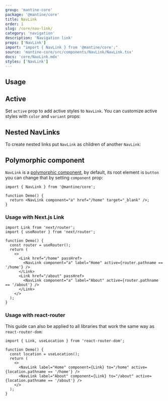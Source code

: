 ```yaml
---
group: 'mantine-core'
package: '@mantine/core'
title: NavLink
order: 1
slug: /core/nav-link/
category: 'navigation'
description: 'Navigation link'
props: ['NavLink']
import: "import { NavLink } from '@mantine/core';"
source: 'mantine-core/src/components/NavLink/NavLink.tsx'
docs: 'core/NavLink.mdx'
styles: ['NavLink']
---
```



## Usage

<Demo data={NavLinkDemos.usage} />

## Active

Set `active` prop to add active styles to `NavLink`. You can customize active styles with `color` and `variant` props:

<Demo data={NavLinkDemos.active} />

## Nested NavLinks

To create nested links put `NavLink` as children of another `NavLink`:

<Demo data={NavLinkDemos.nested} />

## Polymorphic component

`NavLink` is a [polymorphic component](/guides/polymorphic/), by default, its root element is `button`
you can change that by setting `component` prop:

```tsx
import { NavLink } from '@mantine/core';

function Demo() {
  return <NavLink component="a" href="/home" target="_blank" />;
}
```

### Usage with Next.js Link

```tsx
import Link from 'next/router';
import { useRouter } from 'next/router';

function Demo() {
  const router = useRouter();
  return (
    <>
      <Link href="/home" passHref>
        <NavLink component="a" label="Home" active={router.pathname == '/home'} />
      </Link>
      <Link href="/about" passHref>
        <NavLink component="a" label="About" active={router.pathname == '/about'} />
      </Link>
    </>
  );
}
```

### Usage with react-router

This guide can also be applied to all libraries that work the same way as `react-router-dom`:

```tsx
import { Link, useLocation } from 'react-router-dom';

function Demo() {
  const location = useLocation();
  return (
    <>
      <NavLink label="Home" component={Link} to="/home" active={location.pathname == '/home'} />
      <NavLink label="About" component={Link} to="/about" active={location.pathname == '/about'} />
    </>
  );
}
```
